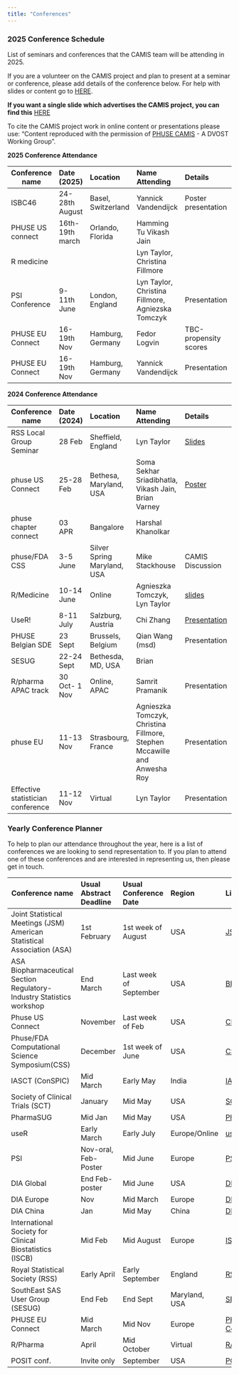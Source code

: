 ```yaml
---
title: "Conferences"
---
```


### 2025 Conference Schedule

List of seminars and conferences that the CAMIS team will be attending in 2025.

If you are a volunteer on the CAMIS project and plan to present at a seminar or conference, please add details of the conference below. For help with slides or content go to [HERE](https://github.com/PSIAIMS/CAMIS/tree/main/non_website_content/conferences).

**If you want a single slide which advertises the CAMIS project, you can find this** [HERE](https://github.com/PSIAIMS/CAMIS/tree/main/non_website_content/conferences/2024/PHUSE%20CSS%20CAMIS%20Single%20slide%202024.pptx)

To cite the CAMIS project work in online content or presentations please use: "Content reproduced with the permission of [PHUSE CAMIS](https://advance.phuse.global/pages/viewpage.action?pageId=327874) - A DVOST Working Group".

**2025 Conference Attendance**

| Conference name | Date (2025) | Location | Name Attending | Details | Website |
|---------|:--------|:--------|:--------|:--------|:--------------------------|
| ISBC46 | 24-28th August | Basel, Switzerland | Yannick Vandendijck | Poster presentation | [ISCB46](https://iscb2025.info/) |
| PHUSE US connect | 16th-19th march | Orlando, Florida | Hamming Tu Vikash Jain |  |  |
| R medicine |  |  | Lyn Taylor, Christina Fillmore |  |  |
| PSI Conference | 9-11th June | London, England | Lyn Taylor, Christina Fillmore, Agniezska Tomczyk | Presentation | [PSI](https://www.psiweb.org/conferences/about-the-conference) \| |
| PHUSE EU Connect | 16-19th Nov | Hamburg, Germany | Fedor Logvin | TBC-propensity scores | [PHUSE](https://www.phuse-events.org/attend/frontend/reg/thome.csp?pageID=47495&eventID=74) \| |
| PHUSE EU Connect | 16-19th Nov | Hamburg, Germany | Yannick Vandendijck | Presentation | [PHUSE](https://www.phuse-events.org/attend/frontend/reg/thome.csp?pageID=47495&eventID=74) |

**2024 Conference Attendance**

| Conference name | Date (2024) | Location | Name Attending | Details | Website |
|-----------|:----------|:----------|:----------|:------------|:-----------------|
| RSS Local Group Seminar | 28 Feb | Sheffield, England | Lyn Taylor | [Slides](../non_website_content/conferences/2024/RSS_Local_Group_28Feb2024_FINAL.pptx) | [RSS](https://rss.org.uk/training-events/events/events-2024/local-groups/medical-statistician-apprenticeships-and-integrati/) |
| phuse US Connect | 25-28 Feb | Bethesa, Maryland, USA | Soma Sekhar Sriadibhatla, Vikash Jain, Brian Varney | [Poster](../non_website_content/conferences/2024/PHUSE%20US%20Connect%20PP26%20SomaSekhar%20Sriadibhatla%20Feb%202024.pdf) | [Connect](https://www.cdisc.org/events/education/external-events/2024/02/phuse-us-connect-2024) |
| phuse chapter connect | 03 APR | Bangalore | Harshal Khanolkar |  |  |
| phuse/FDA CSS | 3-5 June | Silver Spring Maryland, USA | Mike Stackhouse | CAMIS Discussion | [CSS](https://advance.phuse.global/pages/viewpage.action?pageId=80806741) |
| R/Medicine | 10-14 June | Online | Agnieszka Tomczyk, Lyn Taylor | [slides](../non_website_content/conferences/2024/R_medicine_2024_Final.pptx) | [R/Medicine 2024](https://rconsortium.github.io/RMedicine_website/) |
| UseR! | 8-11 July | Salzburg, Austria | Chi Zhang | [Presentation](../non_website_content/conferences/2024/useR2024.pdf) | [useR! 2024](https://events.linuxfoundation.org/user/) |
| PHUSE Belgian SDE | 23 Sept | Brussels, Belgium | Qian Wang (msd) | Presentation | [PHUSE SDE](https://www.phuse-events.org/attend/frontend/reg/thome.csp?pageID=41350&eventID=65&CSPCHD=001001000000osIoQLxdO0LG8uAlNJ5oXULtPD6a80PzgZap2U) |
| SESUG | 22-24 Sept | Bethesda, MD, USA | Brian |  | [SESUG 2024](SESUG%202024%20CONFERENCE) |
| R/pharma APAC track | 30 Oct- 1 Nov | Online, APAC | Samrit Pramanik | Presentation |  |
| phuse EU | 11-13 Nov | Strasbourg, France | Agnieszka Tomczyk, Christina Fillmore, Stephen Mccawille and Anwesha Roy | Presentation | [PHUSE EU Connect](https://www.phuse-events.org/attend/frontend/reg/thome.csp?pageID=28735&eventID=45&CSPCHD=000001000000HvvZvjPfObTmLBcfyVmqir0yUlNgKAUCOlcgKn) |
| Effective statistician conference | 11-12 Nov | Virtual | Lyn Taylor | Presentation | [link](The%20Effective%20Statistician%20Conference%202024:%20Transforming%20Healthcare%20-%20The%20Effective%20Statistician) |

### Yearly Conference Planner

To help to plan our attendance throughout the year, here is a list of conferences we are looking to send representation to. If you plan to attend one of these conferences and are interested in representing us, then please get in touch.

| Conference name | Usual Abstract Deadline | Usual Conference Date | Region | Links |
|-----------|:----------|:----------|:----------|:----------------------------|
| Joint Statistical Meetings (JSM) American Statistical Association (ASA) | 1st February | 1st week of August | USA | [JSM-ASA](https://www.amstat.org/meetings/joint-statistical-meetings) |
| ASA Biopharmaceutical Section Regulatory-Industry Statistics workshop | End March | Last week of September | USA | [BIOP](https://www.amstat.org/meetings/asa-biopharmaceutical-section-regulatory-industry-statistics-workshop) |
| Phuse US Connect | November | Last week of Feb | USA | [CDISC](https://www.cdisc.org/events) |
| Phuse/FDA Computational Science Symposium(CSS) | December | 1st week of June | USA | [CSS](https://advance.phuse.global/display/WEL/Working+Group+Events) |
| IASCT (ConSPIC) | Mid March | Early May | India | [IASCT](https://www.iasct.net/) |
| Society of Clinical Trials (SCT) | January | Mid May | USA | [SCT](https://sctweb.org/) |
| PharmaSUG | Mid Jan | Mid May | USA | [PharmaSUG](https://www.pharmasug.org/) |
| useR | Early March | Early July | Europe/Online | [useR](https://user2024.r-project.org/) |
| PSI | Nov-oral, Feb-Poster | Mid June | Europe | [PSI](https://psiweb.org/) |
| DIA Global | End Feb-poster | Mid June | USA | [DIA-USA](https://www.diaglobal.org/en/conference-listing/annual-meetings) |
| DIA Europe | Nov | Mid March | Europe | [DIA-Europe](https://www.diaglobal.org/en/conference-listing/annual-meetings) |
| DIA China | Jan | Mid May | China | [DIA-China](https://www.diaglobal.org/en/conference-listing/annual-meetings) |
| International Society for Clinical Biostatistics (ISCB) | Mid Feb | Mid August | Europe | [ISCB](https://iscb.international/) |
| Royal Statistical Society (RSS) | Early April | Early September | England | [RSS](https://rss.org.uk/) |
| SouthEast SAS User Group (SESUG) | End Feb | End Sept | Maryland, USA | [SESUG](https://www.sesug.org/) |
| PHUSE EU Connect | Mid March | Mid Nov | Europe | [PHUSE EU Connect](https://www.phuse-events.org/attend/frontend/reg/thome.csp?pageID=28735&eventID=45&CSPCHD=000001000000HvvZvjPfObTmLBcfyVmqir0yUlNgKAUCOlcgKn) |
| R/Pharma | April | Mid October | Virtual | [R/pharma](https://rinpharma.com/) |
| POSIT conf. | Invite only | September | USA | [POSIT conf](https://posit.co/conference/) |

